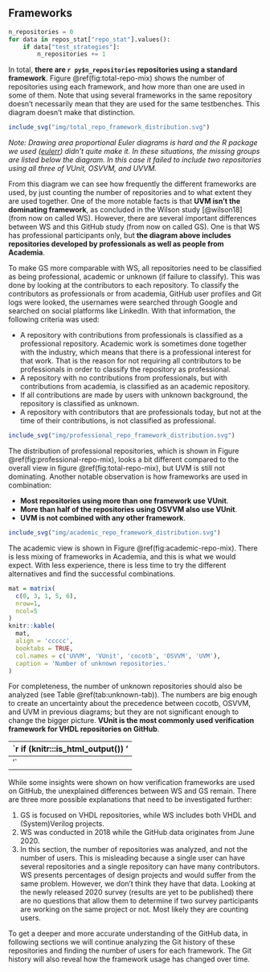 ## Frameworks

```python
n_repositories = 0
for data in repos_stat["repo_stat"].values():
    if data["test_strategies"]:
        n_repositories += 1
```
In total, **there are `r py$n_repositories` repositories using a standard framework**. Figure \@ref(fig:total-repo-mix) shows the number of repositories using each framework, and how more than one are used in some of them. Note that using several frameworks in the same repository doesn't necessarily mean that they are used for the same testbenches. This diagram doesn't make that distinction.

```r
include_svg("img/total_repo_framework_distribution.svg")
```

*Note: Drawing area proportional Euler diagrams is hard and the R package we used ([eulerr](https://cran.r-project.org/web/packages/eulerr/)) didn't quite make it. In these situations, the missing groups are listed below the diagram. In this case it failed to include two repositories using all three of VUnit, OSVVM, and UVVM.*

From this diagram we can see how frequently the different frameworks are used, by just counting the number of repositories and to what extent they are used together. One of the more notable facts is that **UVM isn't the dominating framework**, as concluded in the Wilson study [@wilson18] (from now on called WS). However, there are several important differences between WS and this GitHub study (from now on called GS). One is that WS has professional participants only, but **the diagram above includes repositories developed by professionals as well as people from Academia**.

To make GS more comparable with WS, all repositories need to be classified as being professional, academic or unknown (if failure to classify). This was done by looking at the contributors to each repository. To classify the contributors as professionals or from academia, GitHub user profiles and Git logs were looked, the usernames were searched through Google and searched on social platforms like LinkedIn. With that information, the following criteria was used:

* A repository with contributions from professionals is classified as a professional repository. Academic work is sometimes done together with the industry, which means that there is a professional interest for that work. That is the reason for not requiring all contributors to be professionals in order to classify the repository as professional.
* A repository with no contributions from professionals, but with contributions from academia, is classified as an academic repository.
* If all contributions are made by users with unknown background, the repository is classified as unknown.
* A repository with contributors that are professionals today, but not at the time of their contributions, is not classified as professional.

```r
include_svg("img/professional_repo_framework_distribution.svg")
```

The distribution of professional repositories, which is shown in Figure \@ref(fig:professional-repo-mix), looks a bit different compared to the overall view in figure \@ref(fig:total-repo-mix), but UVM is still not dominating. Another notable observation is how frameworks are used in combination:

* **Most repositories using more than one framework use VUnit**.
* **More than half of the repositories using OSVVM also use VUnit**.
* **UVM is not combined with any other framework**.

```r
include_svg("img/academic_repo_framework_distribution.svg")
```

The academic view is shown in Figure \@ref(fig:academic-repo-mix). There is less mixing of frameworks in Academia, and this is what we would expect. With less experience, there is less time to try the different alternatives and find the successful combinations.

```r
mat = matrix(
  c(0, 3, 1, 5, 6),
  nrow=1,
  ncol=5
)
knitr::kable(
  mat,
  align = 'ccccc',
  booktabs = TRUE,
  col.names = c('UVVM', 'VUnit', 'cocotb', 'OSVVM', 'UVM'),
  caption = 'Number of unknown repositories.'
)
```

For completeness, the number of unknown repositories should also be analyzed (see Table \@ref(tab:unknown-tab)). The numbers are big enough to create an uncertainty about the precedence between cocotb, OSVVM, and UVM in previous diagrams; but they are not significant enough to change the bigger picture. **VUnit is the most commonly used verification framework for VHDL repositories on GitHub**.

`r if (knitr:::is_html_output()) '
---
'`

While some insights were shown on how verification frameworks are used on GitHub, the unexplained differences between WS and GS remain. There are three more possible explanations that need to be investigated further:

1. GS is focused on VHDL repositories, while WS includes both VHDL and (System)Verilog projects.
2. WS was conducted in 2018 while the GitHub data originates from June 2020.
3. In this section, the number of repositories was analyzed, and not the number of users. This is misleading because a single user can have several repositories and a single repository can have many contributors. WS presents percentages of design projects and would suffer from the same problem. However, we don't think they have that data. Looking at the newly released 2020 survey (results are yet to be published) there are no questions that allow them to determine if two survey participants are working on the same project or not. Most likely they are counting users.

To get a deeper and more accurate understanding of the GitHub data, in following sections we will continue analyzing the Git history of these repositories and finding the number of users for each framework. The Git history will also reveal how the framework usage has changed over time.
